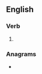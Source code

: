 {{also|Speake}}
==English==

===Verb===
{{head|en|verb}}

# {{obsolete spelling of|en|speak}}

===Anagrams===
* {{anagrams|en|a=aeekps|Peakes}}